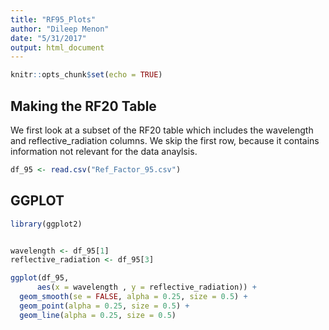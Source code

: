 ```yaml
---
title: "RF95_Plots"
author: "Dileep Menon"
date: "5/31/2017"
output: html_document
---
```


```r
knitr::opts_chunk$set(echo = TRUE)
```

## Making the RF20 Table

We first look at a subset of the RF20 table which includes the wavelength and reflective_radiation columns. We skip the first row, because it contains information not relevant for the data anaylsis. 

```r


df_95 <- read.csv("Ref_Factor_95.csv")


```

## GGPLOT 

```r

library(ggplot2)


wavelength <- df_95[1] 
reflective_radiation <- df_95[3]

ggplot(df_95,
      aes(x = wavelength , y = reflective_radiation)) +
  geom_smooth(se = FALSE, alpha = 0.25, size = 0.5) +
  geom_point(alpha = 0.25, size = 0.5) +
  geom_line(alpha = 0.25, size = 0.5)


```

